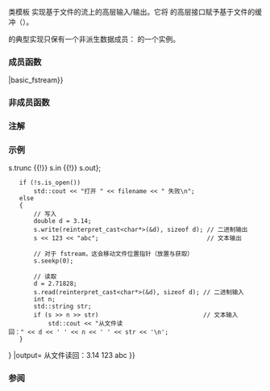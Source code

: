 {{cpp/title|basic_fstream}}
{{cpp/io/basic_fstream/navbar}}
{{ddcl|header=fstream|1=
template&lt; 
    class CharT, 
    class Traits = std::char_traits&lt;CharT&gt;
&gt; class basic_fstream : public std::basic_iostream&lt;CharT, Traits&gt;
}}

类模板 {{tt|basic_fstream}} 实现基于文件的流上的高层输入/输出。它将 {{lc|std::basic_iostream}} 的高层接口赋予基于文件的缓冲（{{lc|std::basic_filebuf}}）。

{{tt|std::basic_fstream}} 的典型实现只保有一个非派生数据成员：{{c/core|std::basic_filebuf&lt;CharT, Traits&gt;}} 的一个实例。

{{inheritance diagram/std-basic_fstream}}

{{cpp/basic char typedefs|fstream}}

{{cpp/io/member types}}

===成员函数===
{{dsc begin}}
{{dsc inc|cpp/io/basic_fstream/dsc constructor|basic_fstream}}
{{dsc inc|cpp/io/basic_fstream/dsc destructor|basic_fstream}}
{{dsc inc|cpp/io/basic_fstream/dsc operator{{=}}|basic_fstream}}
{{dsc inc|cpp/io/basic_fstream/dsc swap|basic_fstream}}
{{dsc inc|cpp/io/basic_fstream/dsc rdbuf|basic_fstream}}
{{dsc inc|cpp/io/basic_fstream/dsc native_handle}}

{{dsc h2|文件操作}}
{{dsc inc|cpp/io/basic_fstream/dsc is_open|basic_fstream}}
{{dsc inc|cpp/io/basic_fstream/dsc open|basic_fstream}}
{{dsc inc|cpp/io/basic_fstream/dsc close|basic_fstream}}
{{dsc end}}

===非成员函数===
{{dsc begin}}
{{dsc inc|cpp/io/basic_fstream/dsc swap2|basic_fstream}}
{{dsc end}}

{{cpp/io/basic_istream/inherit}}
{{cpp/io/basic_ostream/inherit}}
{{cpp/io/basic_ios/inherit}}
{{cpp/io/ios_base/inherit}}

===注解===
{{feature test macro|__cpp_lib_fstream_native_handle|std=C++26|value=202306L|原生句柄支持}}

===示例===
{{example
|code=
#include &lt;fstream&gt;
#include &lt;iostream&gt;
#include &lt;string&gt;

int main()
{
    std::string filename{"test.bin"};
    std::fstream s{filename, s.binary {{!}} s.trunc {{!}} s.in {{!}} s.out};

    if (!s.is_open())
        std::cout &lt;&lt; "打开 " &lt;&lt; filename &lt;&lt; " 失败\n";
    else
    {
        // 写入
        double d = 3.14;
        s.write(reinterpret_cast&lt;char*&gt;(&amp;d), sizeof d); // 二进制输出
        s &lt;&lt; 123 &lt;&lt; "abc";                              // 文本输出
        
        // 对于 fstream，这会移动文件位置指针（放置与获取）
        s.seekp(0);
        
        // 读取
        d = 2.71828;
        s.read(reinterpret_cast&lt;char*&gt;(&amp;d), sizeof d); // 二进制输入
        int n;
        std::string str;
        if (s &gt;&gt; n &gt;&gt; str)                             // 文本输入
            std::cout &lt;&lt; "从文件读回：" &lt;&lt; d &lt;&lt; ' ' &lt;&lt; n &lt;&lt; ' ' &lt;&lt; str &lt;&lt; '\n';
    }
}
|output=
从文件读回：3.14 123 abc
}}

===参阅===
{{dsc begin}}
{{dsc inc|cpp/string/basic_string/dsc getline}}
{{dsc end}}

{{langlinks|de|en|es|fr|it|ja|pt|ru}}